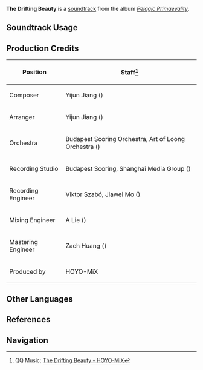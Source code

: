 {{Soundtrack Infobox
|image          = Pelagic Primaevality.png
|album          = Pelagic Primaevality
|disc           = 2
|number         = 51
|featured       =
|featured2      =
|featured3      =
|featured_disc  =
|featured_disc2 =
|featured_disc3 =
|youtube_id     = XxW8zc1kctg
|spotify_id     = 3Ju4HArB09dKH3QxlE7wsp
|previous       = Resonance of Longing
|next           = Huldra's Retreat
}}
'''The Drifting Beauty''' is a [[soundtrack]] from the album ''[[Pelagic Primaevality]]''.

==Soundtrack Usage==
{{Soundtrack Usage
|quest    = 
|location = Fontaine Research Institute of Kinetic Energy Engineering Region//day;;Liffey Region//day
|domain   = 
}}

==Production Credits==
{| class="wikitable"
! Position
! Staff<ref>QQ Music: [https://y.qq.com/n/ryqq/songDetail/000VhqwY0Uu4Ag {{zh|林荫与泉流}} The Drifting Beauty - HOYO-MiX]</ref>
|-
| Composer
| Yijun Jiang ({{zh|姜以君}})
|-
| Arranger
| Yijun Jiang ({{zh|姜以君}})
|-
| Orchestra
| Budapest Scoring Orchestra, Art of Loong Orchestra ({{zh|龙之艺交响乐团}})
|-
| Recording Studio
| Budapest Scoring, Shanghai Media Group ({{zh|上海广播大厦}})
|-
| Recording Engineer
| Viktor Szabó, Jiawei Mo ({{zh|莫家伟}})
|-
| Mixing Engineer
| A Lie ({{zh|阿烈}})
|-
| Mastering Engineer
| Zach Huang ({{zh|黄巍}})
|-
| Produced by
| HOYO-MiX
|}
<!--
==Trivia==
-->
==Other Languages==
{{Other Languages
|en      = The Drifting Beauty
|zhs     = 林荫与泉流
|zhs_rm  = Línyīn yǔ Quánliú
|zht     = 林蔭與泉流
|zht_rm  = Línyīn yǔ Quánliú
|zh_tl   = Forest Shade and Fountain Flow
|ja      = 流るる美
|ja_rm   = Nagaruru Bi
|ja_tl   = Flowing Beauty
}}

==References==
{{Reflist}}

==Navigation==
{{Soundtrack Navbox|Pelagic Primaevality}}